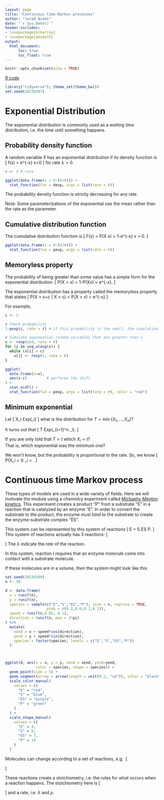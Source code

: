 ```yaml
---
layout: page
title: "Continuous time Markov processes"
author: "Jarad Niemi"
date: "`r Sys.Date()`"
header-includes:
- \usepackage{blkarray}
- \usepackage{amsmath}
output: 
  html_document:
      toc: true
      toc_float: true
---
```


```r
knitr::opts_chunk$set(echo = TRUE)
```

[R code](16-processes.R)

```r
library("tidyverse"); theme_set(theme_bw())
set.seed(20230307)
```

# Exponential Distribution

The exponential distribution is commonly used as a *waiting time* distribution,
i.e. the time until something happens. 

## Probability density function

A random variable $X$ has an exponential distribution if its density function is
\[ 
f(x) = \lambda e^{-\lambda x} \quad \mbox{for }x>0
\]
for rate $\lambda>0$. 

```r
r <- 3 # rate

ggplot(data.frame(x = 0:(4/r))) + 
  stat_function(fun = dexp, args = list(rate = r)) 
```

The probability density function is strictly decreasing for any rate. 

Note: Some parameterizations of the exponential use the mean rather than the 
rate as the parameter. 

## Cumulative distribution function

The cumulative distribution function is 
\[
F(x) = P(X \le x) = 1-e^{-\lambda x} \quad \mbox{for }x > 0. 
\]

```r
ggplot(data.frame(x = 0:(4/r))) + 
  stat_function(fun = pexp, args = list(rate = r)) 
```

## Memoryless property

The probability of being greater than some value has a simple form for the 
exponential distribution. 
\[ 
P(X > x) = 1-P(X\le x) = e^{-\lambda x}.
\]

The exponential distribution has a property called the memoryless property 
that states
\[
P(X > x+c | X > c) = P(X > x) = e^{-\lambda x}
\]

For example, 

```r
c <- 1

# Check probability 
1-pexp(c, rate = r) # if this probability is too small, the simulation will take a while

# Simulate exponential random variables that are greater than c
x <- rexp(1e4, rate = r)
for (i in seq_along(x)) {
  while (x[i] < c)
    x[i] <- rexp(1, rate = r)
}
```

```r
ggplot(
  data.frame(x=x), 
  aes(x-c)         # performs the shift
) +
  stat_ecdf() +
  stat_function(fun = pexp, args = list(rate = r), color = "red") 
```





## Minimum exponential

Let 
\[ 
X_i \stackrel{ind}{\sim} Exp(\lambda_i)
\]
what is the distribution for $T = \min\{X_1,\ldots,X_n\}$?

It turns out that 
\[
T \sim Exp\left(\sum_{i=1}^n \lambda_i\right).
\]

If you are only told that $T=t$ which $X_i=t$?  
That is, which exponential was the minimum one?

We won't know, but the probability is proportional to the rate.
So, we know
\[ 
P(X_i = t) \propto \lambda_i = \frac{\lambda_i}{\sum_{j=1}^n \lambda_j}.
\]









# Continuous time Markov process

These types of models are used in a wide variety of fields. 
Here we will motivate the module using a chemistry experiment called
[Michaelis-Menton kinetics](https://en.wikipedia.org/wiki/Michaelis%E2%80%93Menten_kinetics). 
This experiment creates a product "P" from a substrate "S" in a reaction that is
catalyzed by an enzyme "E". 
In order to convert the substrate to the product, 
the enzyme must bind to the substrate to create the enzyme-substrate complex
"ES". 

This system can be represented by this system of reactions
\[ 
E + S \leftrightarrows ES \to P.
\]
This system of reactions actually has 3 reactions:
\[ \begin{array}{rll}
I:& E + S &\stackrel{\lambda_1}{\to} ES \\
II:& ES &\stackrel{\lambda_2}{\to} E + S \\
III:& ES &\stackrel{\lambda_3}{\to} P \\
\end{array} \]
The $\lambda$ indicate the *rate* of the reaction. 

In this system, reaction I requires that an enzyme molecule come into contact 
with a substrate molecule. 

If these molecules are in a volume, then the system might look like this

```r
set.seed(20230309)
n <- 30

d <- data.frame(
  x = runif(n),
  y = runif(n),
  species = sample(c("E","S","ES","P"), size = n, replace = TRUE, 
                   prob = c(0.2,0.6,0.1,0.1)),
  speed = runif(n,0.05, 0.1),
  direction = runif(n, max = 2*pi)
) %>%
  mutate(
    xend = x + speed*cos(direction),
    yend = y + speed*sin(direction),
    species = factor(species, levels = c("E","S","ES","P"))
  )



ggplot(d, aes(x = x, y = y, xend = xend, yend=yend,
              color = species, shape = species)) +
  geom_point(size = 5) +
  geom_segment(arrow = arrow(length = unit(0.2, "cm")), color = "black") +
  scale_color_manual(
    values = c(
      "E" = "red",
      "S" = "blue",
      "ES" = "purple",
      "P" = "green"
    )
  ) +
  scale_shape_manual(
    values = c(
      "E" = 4,
      "S" = 0,
      "ES" = 7,
      "P" = 19
    )
  )
```













Molecules can change according to a set of reactions, 
e.g. 
\[ \begin{array}{r\quad{}ll}
I:&S + I &\stackrel{\lambda}{\to} 2I \\
II:&I &\stackrel{\rho}{\to} R
\end{array} \]

These reactions create a stoichiometry,
i.e. the rules for what occurs when a reaction happens. 
The stoichiometry here is 
\[ \begin{array}{r|rrr}
& S & I & R \\
\hline
  I  & -1 & 1 & 0 \\
  II & 0 & -1 & 1\\
\end{array} \]
and a rate, i.e. $\lambda$ and $\rho$. 


